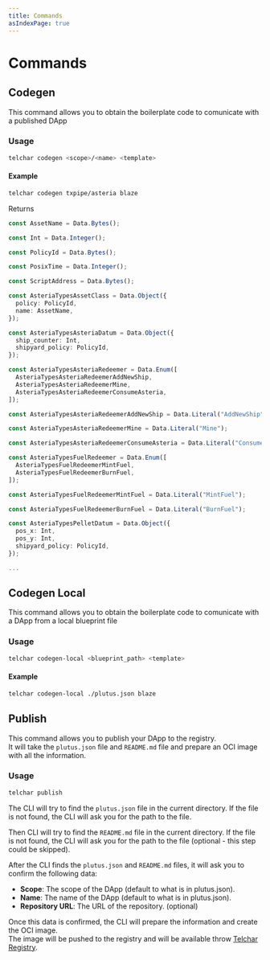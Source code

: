 ```yaml
---
title: Commands
asIndexPage: true
---
```


# Commands

## Codegen

This command allows you to obtain the boilerplate code to comunicate with a published DApp

### Usage

```sh
telchar codegen <scope>/<name> <template>
```

#### Example

```sh
telchar codegen txpipe/asteria blaze
```

Returns
```ts
const AssetName = Data.Bytes();

const Int = Data.Integer();

const PolicyId = Data.Bytes();

const PosixTime = Data.Integer();

const ScriptAddress = Data.Bytes();

const AsteriaTypesAssetClass = Data.Object({
  policy: PolicyId,
  name: AssetName,
});

const AsteriaTypesAsteriaDatum = Data.Object({
  ship_counter: Int,
  shipyard_policy: PolicyId,
});

const AsteriaTypesAsteriaRedeemer = Data.Enum([
  AsteriaTypesAsteriaRedeemerAddNewShip,
  AsteriaTypesAsteriaRedeemerMine,
  AsteriaTypesAsteriaRedeemerConsumeAsteria,
]);

const AsteriaTypesAsteriaRedeemerAddNewShip = Data.Literal("AddNewShip");

const AsteriaTypesAsteriaRedeemerMine = Data.Literal("Mine");

const AsteriaTypesAsteriaRedeemerConsumeAsteria = Data.Literal("ConsumeAsteria");

const AsteriaTypesFuelRedeemer = Data.Enum([
  AsteriaTypesFuelRedeemerMintFuel,
  AsteriaTypesFuelRedeemerBurnFuel,
]);

const AsteriaTypesFuelRedeemerMintFuel = Data.Literal("MintFuel");

const AsteriaTypesFuelRedeemerBurnFuel = Data.Literal("BurnFuel");

const AsteriaTypesPelletDatum = Data.Object({
  pos_x: Int,
  pos_y: Int,
  shipyard_policy: PolicyId,
});

...
```

## Codegen Local

This command allows you to obtain the boilerplate code to comunicate with a DApp from a local blueprint file

### Usage

```sh
telchar codegen-local <blueprint_path> <template>
```

#### Example

```sh
telchar codegen-local ./plutus.json blaze
```

## Publish

This command allows you to publish your DApp to the registry.<br/>
It will take the `plutus.json` file and `README.md` file and prepare an OCI image with all the information.

### Usage
```sh
telchar publish
```

The CLI will try to find the `plutus.json` file in the current directory.
If the file is not found, the CLI will ask you for the path to the file.

Then CLI will try to find the `README.md` file in the current directory.
If the file is not found, the CLI will ask you for the path to the file (optional - this step could be skipped).

After the CLI finds the `plutus.json` and `README.md` files, it will ask you to confirm the following data:
- **Scope**: The scope of the DApp (default to what is in plutus.json).
- **Name**: The name of the DApp (default to what is in plutus.json).
- **Repository URL**: The URL of the repository. (optional)

Once this data is confirmed, the CLI will prepare the information and create the OCI image.<br/>
The image will be pushed to the registry and will be available throw [Telchar Registry](https://registry.telchar.sh).